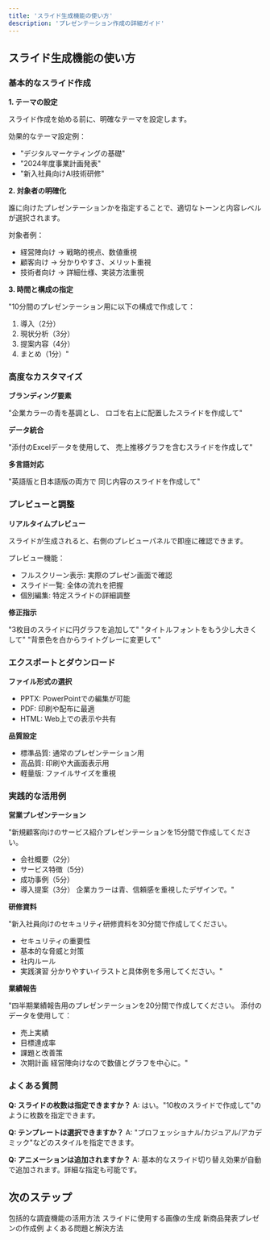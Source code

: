 ```yaml
---
title: 'スライド生成機能の使い方'
description: 'プレゼンテーション作成の詳細ガイド'
---
```


## スライド生成機能の使い方

### 基本的なスライド作成

**1. テーマの設定**

スライド作成を始める前に、明確なテーマを設定します。

効果的なテーマ設定例：
- "デジタルマーケティングの基礎"
- "2024年度事業計画発表"
- "新入社員向けAI技術研修"

**2. 対象者の明確化**

誰に向けたプレゼンテーションかを指定することで、適切なトーンと内容レベルが選択されます。

対象者例：
- 経営陣向け → 戦略的視点、数値重視
- 顧客向け → 分かりやすさ、メリット重視
- 技術者向け → 詳細仕様、実装方法重視

**3. 時間と構成の指定**

"10分間のプレゼンテーション用に以下の構成で作成して：
1. 導入（2分）
2. 現状分析（3分）
3. 提案内容（4分）
4. まとめ（1分）"

### 高度なカスタマイズ

**ブランディング要素**

"企業カラーの青を基調とし、
ロゴを右上に配置したスライドを作成して"

**データ統合**

"添付のExcelデータを使用して、
売上推移グラフを含むスライドを作成して"

**多言語対応**

"英語版と日本語版の両方で
同じ内容のスライドを作成して"

### プレビューと調整

**リアルタイムプレビュー**

スライドが生成されると、右側のプレビューパネルで即座に確認できます。

プレビュー機能：
- フルスクリーン表示: 実際のプレゼン画面で確認
- スライド一覧: 全体の流れを把握
- 個別編集: 特定スライドの詳細調整

**修正指示**

"3枚目のスライドに円グラフを追加して"
"タイトルフォントをもう少し大きくして"
"背景色を白からライトグレーに変更して"

### エクスポートとダウンロード

**ファイル形式の選択**

- PPTX: PowerPointでの編集が可能
- PDF: 印刷や配布に最適
- HTML: Web上での表示や共有

**品質設定**

- 標準品質: 通常のプレゼンテーション用
- 高品質: 印刷や大画面表示用
- 軽量版: ファイルサイズを重視

### 実践的な活用例

**営業プレゼンテーション**

"新規顧客向けのサービス紹介プレゼンテーションを15分間で作成してください。
- 会社概要（2分）
- サービス特徴（5分）
- 成功事例（5分）
- 導入提案（3分）
企業カラーは青、信頼感を重視したデザインで。"

**研修資料**

"新入社員向けのセキュリティ研修資料を30分間で作成してください。
- セキュリティの重要性
- 基本的な脅威と対策
- 社内ルール
- 実践演習
分かりやすいイラストと具体例を多用してください。"

**業績報告**

"四半期業績報告用のプレゼンテーションを20分間で作成してください。
添付のデータを使用して：
- 売上実績
- 目標達成率
- 課題と改善策
- 次期計画
経営陣向けなので数値とグラフを中心に。"

### よくある質問

**Q: スライドの枚数は指定できますか？**
A: はい。"10枚のスライドで作成して"のように枚数を指定できます。

**Q: テンプレートは選択できますか？**
A: "プロフェッショナル/カジュアル/アカデミック"などのスタイルを指定できます。

**Q: アニメーションは追加されますか？**
A: 基本的なスライド切り替え効果が自動で追加されます。詳細な指定も可能です。

## 次のステップ

<CardGroup cols={2}>
  <Card title="ディープリサーチ" icon="magnifying-glass" href="/user-guide/deep-research">
    包括的な調査機能の活用方法
  </Card>
  
  <Card title="画像生成" icon="image" href="/user-guide/image-generation">
    スライドに使用する画像の生成
  </Card>
  
  <Card title="実践チュートリアル" icon="play" href="/tutorials/create-presentation">
    新商品発表プレゼンの作成例
  </Card>
  
  <Card title="トラブルシューティング" icon="question" href="/settings/troubleshooting">
    よくある問題と解決方法
  </Card>
</CardGroup>